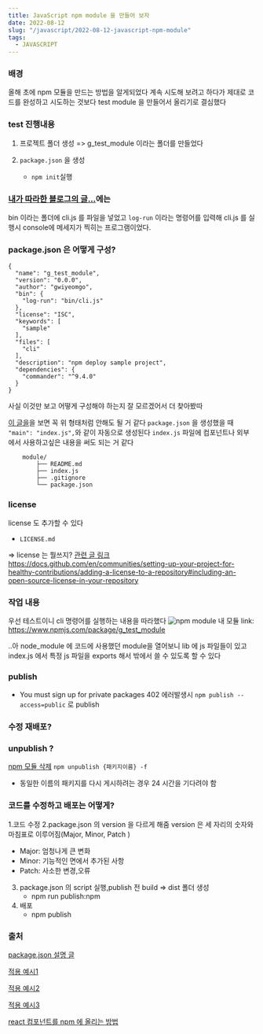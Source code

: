 ```yaml
---
title: JavaScript npm module 을 만들어 보자
date: 2022-08-12
slug: "/javascript/2022-08-12-javascript-npm-module"
tags:
  - JAVASCRIPT
---
```


### 배경
올해 초에 npm 모듈을 만드는 방법을 알게되었다
계속 시도해 보려고 하다가 제대로 코드를 완성하고 시도하는 것보다
test module 을 만들어서 올리기로 결심했다

### test 진행내용

1. 프로젝트 폴더 생성
=> g_test_module 이라는 폴더를 만들었다

2. `package.json` 을 생성
	- `npm init`실행

### [내가 따라한 블로그의 글...](https://kdydesign.github.io/2020/08/28/npm-tutorial/)에는
bin 이라는 폴더에 cli.js 를 파일을 넣었고
`log-run` 이라는 명령어를 입력해 cli.js 를 실행시 console에 메세지가 찍히는 프로그램이었다.


### package.json 은 어떻게 구성?

```
{
  "name": "g_test_module",
  "version": "0.0.0",
  "author": "gwiyeomgo",
  "bin": {
    "log-run": "bin/cli.js"
  },
  "license": "ISC",
  "keywords": [
    "sample"
  ],
  "files": [
    "cli"
  ],
  "description": "npm deploy sample project",
  "dependencies": {
    "commander": "^9.4.0"
  }
}
```
사실 이것만 보고 어떻게 구성해야 하는지 잘 모르겠어서 더 찾아봤따

[이 글을](https://www.daleseo.com/js-npm-publish/)을
보면 꼭 위 형태처럼 안해도 될 거 같다
`package.json` 을 생성했을 때 `"main": "index.js",`와 같이 자동으로 생성된다
`index.js` 파일에 컴포넌트나 외부에서 사용하고싶은 내용을 써도 되는 거 같다

```
	module/
		├── README.md
        ├── index.js
        ├── .gitignore
        └── package.json
```

### license
 license 도 추가할 수 있다
- `LICENSE.md`

=> license 는 뭘쓰지?
[관련 글 링크](https://flyingsquirrel.medium.com/github-license%EC%9D%98-%EC%A2%85%EB%A5%98%EC%99%80-%EB%82%98%EC%97%90%EA%B2%8C-%EB%A7%9E%EB%8A%94-%EB%9D%BC%EC%9D%B4%EC%84%A0%EC%8A%A4-%EC%84%A0%ED%83%9D%ED%95%98%EA%B8%B0-ae29925e8ff4)
https://docs.github.com/en/communities/setting-up-your-project-for-healthy-contributions/adding-a-license-to-a-repository#including-an-open-source-license-in-your-repository

### 작업 내용

우선 테스트이니 cli 명령어를 실행하는 내용을 따라했다
![npm module](./npm.jpg)
내 모듈 link: https://www.npmjs.com/package/g_test_module


..아 node_module 에 코드에 사용했던 module을 열어보니
lib 에 js 파일들이 있고
index.js 에서 특정 js 파일을 exports 해서 밖에서 쓸 수 있도록 할 수 있다

### publish
* You must sign up for private packages 402 에러발생시
`npm publish --access=public` 로 publish

###  수정 재배포?


### unpublish ?
[npm 모듈 삭제](https://chinsun9.github.io/2020/11/12/npm-%ED%8C%A8%ED%82%A4%EC%A7%80-unpublish/)
`npm unpublish {패키지이름} -f`
* 동일한 이름의 패키지를 다시 게시하려는 경우 24 시간을 기다려야 함


### 코드를 수정하고 배포는 어떻게?
1.코드 수정
2.package.json 의 version 을 다르게 해줌
  version 은 세 자리의 숫자와 마침표로 이루어짐(Major, Minor, Patch )
  * Major: 엄청나게 큰 변화
  * Minor: 기능적인 면에서 추가된 사항
  * Patch: 사소한 변경,오류
3. package.json 의 script 실행,publish 전 build => dist 폴더 생성
   * npm run publish:npm
4. 배포
   * npm publish


### 출처
[package.json 설명 글](https://heropy.blog/2018/02/18/node-js-npm/)

[적용 예시1](https://kdydesign.github.io/2020/08/28/npm-tutorial/)

[적용 예시2](https://www.daleseo.com/js-npm-publish/)

[적용 예시3](https://heropy.blog/2019/01/31/node-js-npm-module-publish/)

[react 컴포넌트를 npm 에 올리는 방법](https://kyounghwan01.github.io/blog/etc/make-npm/publish-npm-react-component/#package-json-%E1%84%91%E1%85%A1%E1%84%8B%E1%85%B5%E1%86%AF-%E1%84%89%E1%85%AE%E1%84%8C%E1%85%A5%E1%86%BC)
